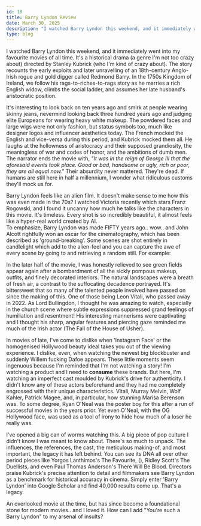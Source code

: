 ```yaml
---
id: 18
title: Barry Lyndon Review
date: March 30, 2025
description: "I watched Barry Lyndon this weekend, and it immediately went into my favourite movies of all time. It's a historical drama (a genre I'm not too crazy about) directed by Stanley Kubrick (who I'm kind of crazy about)."
type: blog
---
```



<Picture src={barry} alt="Redmond barry" caption="Redmond Barry played by Ryan O'Neal" />

I watched Barry Lyndon this weekend, and it immediately went into my favourite movies of all time. It's a historical drama (a genre I'm not too crazy about) directed by Stanley Kubrick (who I'm kind of crazy about). The story recounts the early exploits and later unravelling of an 18th-century Anglo-Irish rogue and gold digger called Redmond Barry. In the 1750s Kingdom of Ireland, we follow his rags-to-riches-to-rags story as he marries a rich English widow, climbs the social ladder, and assumes her late husband's aristocratic position. 

It's interesting to look back on ten years ago and smirk at people wearing skinny jeans, nevermind looking back three hundred years ago and judging elite Europeans for wearing heavy white makeup. The powdered faces and large wigs were not only fashion, but status symbols too, much like designer logos and influencer aesthetics today. The French mocked the English and vice-versa during this period, and Kubrick mocked them all. He laughs at the hollowness of aristocracy and their supposed grandiosity, the meaningless of war and codes of honor, and the ambitions of dumb men. The narrator ends the movie with, <i>"It was in the reign of George III that the aforesaid events took place. Good or bad, handsome or ugly, rich or poor, they are all equal now."</i> Their absurdity never mattered. They're dead. If humans are still here in half a millennium, I wonder what ridiculous customs they'll mock us for.

Barry Lyndon feels like an alien film. It doesn't make sense to me how this was even made in the 70s? I watched Victoria recently which stars Franz Rogowski, and I found it uncanny how much he talks like the characters in this movie. It's timeless. Every shot is so incredibly beautiful, it almost feels like a hyper-real world created by AI.  
To emphasize, Barry Lyndon was made FIFTY years ago.. wow.. and John Alcott rightfully won an oscar for the cinematography, which has been described as 'ground-breaking'. Some scenes are shot entirely in candlelight which add to the alien-feel and you can capture the awe of every scene by going to <Anchor link="https://www.everysingleframe.com/barrylyndon" text="everysingleframe.com/barrylyndon" variant="link" isExternal /> and retrieving a random still. For example:

<Picture src={candles} alt="barry lyndon candlelit scene" />

In the later half of the movie, I was honestly relieved to see green fields appear again after a bombardment of all the sickly pompous makeup, outfits, and finely decorated interiors. The natural landscapes were a breath of fresh air, a contrast to the suffocating decadence portrayed. It's bittersweet that so many of the talented people involved have passed on since the making of this. One of those being Leon Vitali, who passed away in 2022. As Lord Bullingdon, I thought he was amazing to watch, especially in the church scene where subtle expressions suppressed grand feelings of humiliation and resentment! His interesting mannerisms were captivating and I thought his sharp, angular features and piercing gaze reminded me much of the Irish actor <Anchor link="https://www.imdb.com/name/nm11332821/" text="Ruth Codd" variant="link" /> (The Fall of the House of Usher).

<Picture src="https://blogger.googleusercontent.com/img/b/R29vZ2xl/AVvXsEiC9XCT0071fObntaXQXFNvOpEHOJ9QdbAOV5YJb_jMRv3k9CNoEyLUdn_KZaFokkQ5EE3L9Y_QIIHgVKlOdcwXayCtFteVV5DRNt0TDZH50WxnHvsubZz0wrmz2VFzCk8D34zXkcot33E/s1600/Captura-de-pantalla-2013-11-15-a-las-13.31.08.jpg" alt="Leon Vitali" caption="taken from https://www.beautifulfilmframes.com/2013/11/barry-lyndon-hd-frames.html" />

In movies of late, I've come to dislike when 'Instagram Face' or the homogenised Hollywood beauty ideal takes you out of the viewing experience. I dislike, even, when watching the newest big blockbuster and suddenly Willem fucking Dafoe appears. These little moments seem ingenuous because I'm reminded that I'm not watching a story! I'm watching a product and I need to <b>consume</b> these brands. But here, I'm watching an imperfect cast moulded by Kubrick's drive for authenticity. I didn't know any of these actors beforehand and they had me completely engrossed with their unique characteristics. Vitali, Murray Melvin, Wolf Kahler, Patrick Magee, and, in particular, how stunning Marisa Berenson was. To some degree, Ryan O'Neal was the poster boy for this after a run of successful movies in the years prior. Yet even O'Neal, with the OG Hollywood face, was used as a tool of irony to hide how much of a loser he really was.

I've opened a big can of worms watching this. A big piece of pop culture I didn't know I was meant to know about. There's so much to unpack. The influences, the references, the cast, the meticulous making-of, and most important, the legacy it has left behind. You can see its DNA all over other period pieces like Yorgos Lanthimos's The Favourite, (<Anchor link="https://dmovies.org/2019/01/02/the-favourite-has-barry-lyndon-written-all-over-it/" text="The Favourite has Barry Lyndon written all over it" variant="link" isExternal />), Ridley Scott's The Duellists, and even Paul Thomas Anderson's There Will Be Blood. Directors praise Kubrick's precise attention to detail and filmmakers see Barry Lyndon as a benchmark for historical accuracy in cinema. Simply enter 'Barry Lyndon' into Google Scholar and find 40,000 results come up. That's a legacy.

An overlooked movie at the time, but has since become a foundational stone for modern movies.. and I loved it. How can I add "You're such a Barry Lyndon" to my arsenal of insults?
